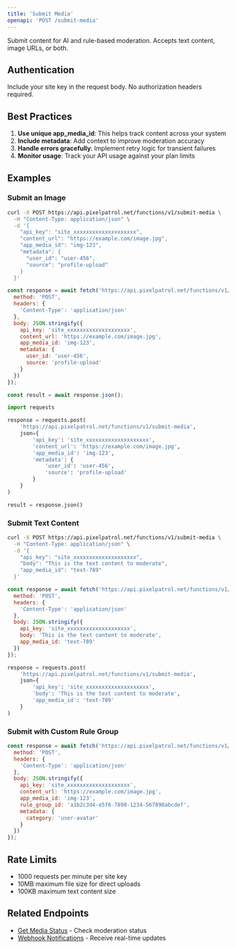 ```yaml
---
title: 'Submit Media'
openapi: 'POST /submit-media'
---
```


Submit content for AI and rule-based moderation. Accepts text content, image URLs, or both.

## Authentication

Include your site key in the request body. No authorization headers required.

## Best Practices

1. **Use unique app_media_id**: This helps track content across your system
2. **Include metadata**: Add context to improve moderation accuracy  
3. **Handle errors gracefully**: Implement retry logic for transient failures
4. **Monitor usage**: Track your API usage against your plan limits

## Examples

### Submit an Image

<CodeGroup>

```bash cURL
curl -X POST https://api.pixelpatrol.net/functions/v1/submit-media \
  -H "Content-Type: application/json" \
  -d '{
    "api_key": "site_xxxxxxxxxxxxxxxxxxxx",
    "content_url": "https://example.com/image.jpg",
    "app_media_id": "img-123",
    "metadata": {
      "user_id": "user-456",
      "source": "profile-upload"
    }
  }'
```

```javascript JavaScript
const response = await fetch('https://api.pixelpatrol.net/functions/v1/submit-media', {
  method: 'POST',
  headers: {
    'Content-Type': 'application/json'
  },
  body: JSON.stringify({
    api_key: 'site_xxxxxxxxxxxxxxxxxxxx',
    content_url: 'https://example.com/image.jpg',
    app_media_id: 'img-123',
    metadata: {
      user_id: 'user-456',
      source: 'profile-upload'
    }
  })
});

const result = await response.json();
```

```python Python
import requests

response = requests.post(
    'https://api.pixelpatrol.net/functions/v1/submit-media',
    json={
        'api_key': 'site_xxxxxxxxxxxxxxxxxxxx',
        'content_url': 'https://example.com/image.jpg',
        'app_media_id': 'img-123',
        'metadata': {
            'user_id': 'user-456',
            'source': 'profile-upload'
        }
    }
)

result = response.json()
```

</CodeGroup>

### Submit Text Content

<CodeGroup>

```bash cURL
curl -X POST https://api.pixelpatrol.net/functions/v1/submit-media \
  -H "Content-Type: application/json" \
  -d '{
    "api_key": "site_xxxxxxxxxxxxxxxxxxxx",
    "body": "This is the text content to moderate",
    "app_media_id": "text-789"
  }'
```

```javascript JavaScript
const response = await fetch('https://api.pixelpatrol.net/functions/v1/submit-media', {
  method: 'POST',
  headers: {
    'Content-Type': 'application/json'
  },
  body: JSON.stringify({
    api_key: 'site_xxxxxxxxxxxxxxxxxxxx',
    body: 'This is the text content to moderate',
    app_media_id: 'text-789'
  })
});
```

```python Python
response = requests.post(
    'https://api.pixelpatrol.net/functions/v1/submit-media',
    json={
        'api_key': 'site_xxxxxxxxxxxxxxxxxxxx',
        'body': 'This is the text content to moderate',
        'app_media_id': 'text-789'
    }
)
```

</CodeGroup>

### Submit with Custom Rule Group

```javascript
const response = await fetch('https://api.pixelpatrol.net/functions/v1/submit-media', {
  method: 'POST',
  headers: {
    'Content-Type': 'application/json'
  },
  body: JSON.stringify({
    api_key: 'site_xxxxxxxxxxxxxxxxxxxx',
    content_url: 'https://example.com/image.jpg',
    app_media_id: 'img-123',
    rule_group_id: 'a1b2c3d4-e5f6-7890-1234-567890abcdef',
    metadata: {
      category: 'user-avatar'
    }
  })
});
```

## Rate Limits

- 1000 requests per minute per site key
- 10MB maximum file size for direct uploads
- 100KB maximum text content size

## Related Endpoints

- [Get Media Status](/api-reference/get-media-status) - Check moderation status
- [Webhook Notifications](/concepts/webhooks) - Receive real-time updates